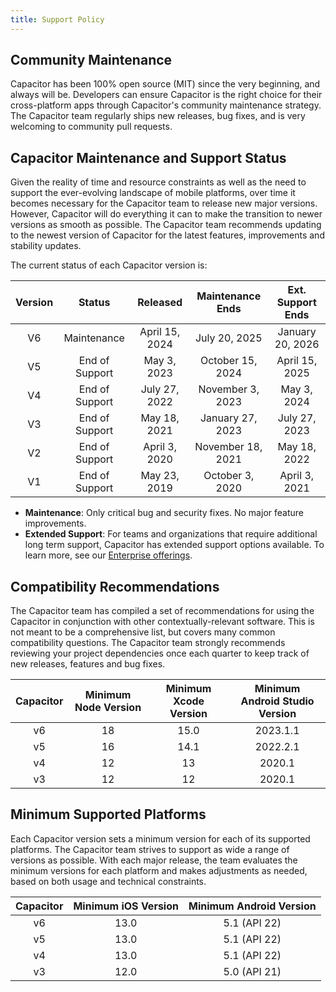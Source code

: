```yaml
---
title: Support Policy
---
```


<head>
  <title>App Development Support Policy - Capacitor</title>
  <meta
    name="description"
    content="Capacitor is 100% open-source (MIT), and always will be. Read our support policy to see why users know Capacitor is the right choice for app development."
  />
</head>

## Community Maintenance

Capacitor has been 100% open source (MIT) since the very beginning, and always will be. Developers can ensure Capacitor is the right choice for their cross-platform apps through Capacitor's community maintenance strategy. The Capacitor team regularly ships new releases, bug fixes, and is very welcoming to community pull requests.

## Capacitor Maintenance and Support Status

Given the reality of time and resource constraints as well as the need to support the ever-evolving landscape of mobile platforms, over time it becomes necessary for the Capacitor team to release new major versions. However, Capacitor will do everything it can to make the transition to newer versions as smooth as possible. The Capacitor team recommends updating to the newest version of Capacitor for the latest features, improvements and stability updates.

The current status of each Capacitor version is:

| Version |      Status      |    Released    | Maintenance Ends  | Ext. Support Ends |
| :-----: | :--------------: | :------------: | :---------------: | :---------------: |
|   V6    |   Maintenance    | April 15, 2024 |   July 20, 2025   | January 20, 2026  |
|   V5    |  End of Support  |   May 3, 2023  | October 15, 2024  |  April 15, 2025   |
|   V4    |  End of Support  |  July 27, 2022 | November 3, 2023  |    May 3, 2024    |
|   V3    |  End of Support  |  May 18, 2021  | January 27, 2023  |   July 27, 2023   |
|   V2    |  End of Support  |  April 3, 2020 | November 18, 2021 |   May 18, 2022    |
|   V1    |  End of Support  |  May 23, 2019  |  October 3, 2020  |   April 3, 2021   |

- **Maintenance**: Only critical bug and security fixes. No major feature improvements.
- **Extended Support**: For teams and organizations that require additional long term support, Capacitor has extended support options available. To learn more, see our [Enterprise offerings](https://capacitorjs.com/enterprise).

## Compatibility Recommendations

The Capacitor team has compiled a set of recommendations for using the Capacitor in conjunction with other contextually-relevant software. This is not meant to be a comprehensive list, but covers many common compatibility questions. The Capacitor team strongly recommends reviewing your project dependencies once each quarter to keep track of new releases, features and bug fixes.

| Capacitor | Minimum Node Version | Minimum Xcode Version | Minimum Android Studio Version |
| :-------: | :------------------: | :-------------------: | :----------------------------: |
|    v6     |          18          |         15.0          |            2023.1.1            |
|    v5     |          16          |         14.1          |            2022.2.1            |
|    v4     |          12          |          13           |             2020.1             |
|    v3     |          12          |          12           |             2020.1             |

## Minimum Supported Platforms

Each Capacitor version sets a minimum version for each of its supported platforms. The Capacitor team strives to support as wide a range of versions as possible. With each major release, the team evaluates the minimum versions for each platform and makes adjustments as needed, based on both usage and technical constraints.

| Capacitor | Minimum iOS Version | Minimum Android Version |
| :-------: | :-----------------: | :---------------------: |
|    v6     |        13.0         |      5.1 (API 22)       |
|    v5     |        13.0         |      5.1 (API 22)       |
|    v4     |        13.0         |      5.1 (API 22)       |
|    v3     |        12.0         |      5.0 (API 21)       |
